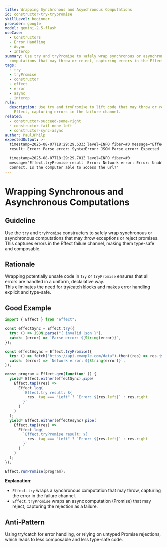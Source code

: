 ```yaml
---
title: Wrapping Synchronous and Asynchronous Computations
id: constructor-try-trypromise
skillLevel: beginner
provider: google
model: gemini-2.5-flash
useCase:
  - Constructors
  - Error Handling
  - Async
  - Interop
summary: Use try and tryPromise to safely wrap synchronous or asynchronous
  computations that may throw or reject, capturing errors in the Effect world.
tags:
  - try
  - tryPromise
  - constructor
  - effect
  - error
  - async
  - interop
rule:
  description: Use try and tryPromise to lift code that may throw or reject into
    Effect, capturing errors in the failure channel.
related:
  - constructor-succeed-some-right
  - constructor-fail-none-left
  - constructor-sync-async
author: PaulJPhilp
expectedOutput: >-
  timestamp=2025-08-07T18:29:29.633Z level=INFO fiber=#0 message="Effect.try
  result: Error: Parse error: SyntaxError: JSON Parse error: Expected '}'"

  timestamp=2025-08-07T18:29:29.701Z level=INFO fiber=#0
  message="Effect.tryPromise result: Error: Network error: Error: Unable to
  connect. Is the computer able to access the url?"
---
```


# Wrapping Synchronous and Asynchronous Computations

## Guideline

Use the `try` and `tryPromise` constructors to safely wrap synchronous or asynchronous computations that may throw exceptions or reject promises.  
This captures errors in the Effect failure channel, making them type-safe and composable.

## Rationale

Wrapping potentially unsafe code in `try` or `tryPromise` ensures that all errors are handled in a uniform, declarative way.  
This eliminates the need for try/catch blocks and makes error handling explicit and type-safe.

## Good Example

```typescript
import { Effect } from "effect";

const effectSync = Effect.try({
  try: () => JSON.parse("{ invalid json }"),
  catch: (error) => `Parse error: ${String(error)}`,
});

const effectAsync = Effect.tryPromise({
  try: () => fetch("https://api.example.com/data").then((res) => res.json()),
  catch: (error) => `Network error: ${String(error)}`,
});

const program = Effect.gen(function* () {
  yield* Effect.either(effectSync).pipe(
    Effect.tap((res) =>
      Effect.log(
        `Effect.try result: ${
          res._tag === "Left" ? `Error: ${res.left}` : res.right
        }`
      )
    )
  );
  yield* Effect.either(effectAsync).pipe(
    Effect.tap((res) =>
      Effect.log(
        `Effect.tryPromise result: ${
          res._tag === "Left" ? `Error: ${res.left}` : res.right
        }`
      )
    )
  );
});

Effect.runPromise(program);

```

**Explanation:**  
- `Effect.try` wraps a synchronous computation that may throw, capturing the error in the failure channel.
- `Effect.tryPromise` wraps an async computation (Promise) that may reject, capturing the rejection as a failure.

## Anti-Pattern

Using try/catch for error handling, or relying on untyped Promise rejections, which leads to less composable and less type-safe code.